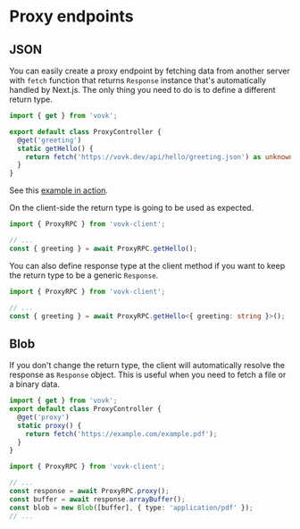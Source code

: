 # Proxy endpoints

## JSON

You can easily create a proxy endpoint by fetching data from another server with `fetch` function that returns `Response` instance that's automatically handled by Next.js. The only thing you need to do is to define a different return type.

```ts
import { get } from 'vovk';

export default class ProxyController {
  @get('greeting')
  static getHello() {
    return fetch('https://vovk.dev/api/hello/greeting.json') as unknown as { greeting: string };
  }
}
```

See this [example in action](http://vovk-examples.vercel.app/proxy).

On the client-side the return type is going to be used as expected.

```ts
import { ProxyRPC } from 'vovk-client';

// ...
const { greeting } = await ProxyRPC.getHello();
```

You can also define response type at the client method if you want to keep the return type to be a generic `Response`.

```ts
import { ProxyRPC } from 'vovk-client';

// ...
const { greeting } = await ProxyRPC.getHello<{ greeting: string }>();
```

## Blob

If you don't change the return type, the client will automatically resolve the response as `Response` object. This is useful when you need to fetch a file or a binary data.

```ts
import { get } from 'vovk';
export default class ProxyController {
  @get('proxy')
  static proxy() {
    return fetch('https://example.com/example.pdf');
  }
}
```

```ts
import { ProxyRPC } from 'vovk-client';

// ...
const response = await ProxyRPC.proxy();
const buffer = await response.arrayBuffer();
const blob = new Blob([buffer], { type: 'application/pdf' });
// ...
```
